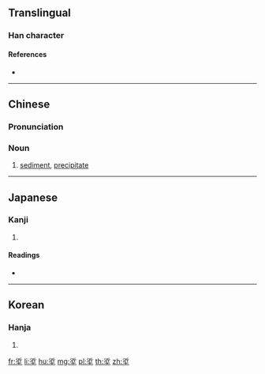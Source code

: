 ==Translingual==

===Han character===
{{Han char|rn=32|rad=土|as=07|sn=10|four=32104|canj=ELG|ids=⿱沂土}}

====References====
* {{Han ref|kx=0229.120|dkj=05100|dj=0465.030|hdz=10447.020|uh=57BD|ud=22461|bh=D150|bd=53584}}

----

==Chinese==
{{zh-forms}}

===Pronunciation===
{{zh-pron
|m=yìn
|c=ngan6
|h=
|md=
|mn=
|w=
|mc=y
|oc=y
|cat=n
}}

===Noun===
{{zh-noun}}

# {{lb|zh|Cantonese}} [[sediment]], [[precipitate]]

----

==Japanese==

===Kanji===
{{ja-kanji|grade=|rs=土07}}

# {{defn|lang=ja|sort=土07}}

====Readings====
* {{ja-readings|on=[[ぎん]] (gin), [[ごん]] (gon)|kun=[[おり]] (ori), [[めぐる]] (meguru)}}

----

==Korean==

===Hanja===
{{ko-hanja|hangeul=은|rv=eun|mr=ŭn}}

# {{defn|lang=ko|sort=土07}}

[[fr:垽]]
[[li:垽]]
[[hu:垽]]
[[mg:垽]]
[[pl:垽]]
[[th:垽]]
[[zh:垽]]